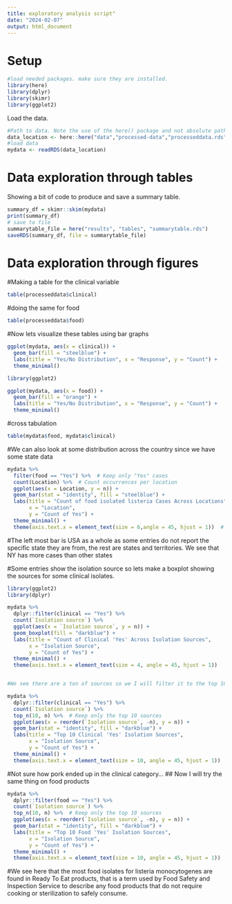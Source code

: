 ```yaml
---
title: exploratory analysis script"
date: "2024-02-07"
output: html_document
---
```


  

# Setup

```r
#load needed packages. make sure they are installed.
library(here) 
library(dplyr)
library(skimr)
library(ggplot2)
```


Load the data.

```r
#Path to data. Note the use of the here() package and not absolute paths
data_location <- here::here("data","processed-data","processeddata.rds")
#load data
mydata <- readRDS(data_location)
```


# Data exploration through tables

Showing a bit of code to produce and save a summary table.


```r
summary_df = skimr::skim(mydata)
print(summary_df)
# save to file
summarytable_file = here("results", "tables", "summarytable.rds")
saveRDS(summary_df, file = summarytable_file)
```


# Data exploration through figures

#Making a table for the clinical variable 
```r
table(processeddata$clinical)
```
#doing the same for food
```r
table(processeddata$food)
```
#Now lets visualize these tables using bar graphs
```r
ggplot(mydata, aes(x = clinical)) + 
  geom_bar(fill = "steelblue") + 
  labs(title = "Yes/No Distribution", x = "Response", y = "Count") + 
  theme_minimal()

```
```r
library(ggplot2)

ggplot(mydata, aes(x = food)) + 
  geom_bar(fill = "orange") + 
  labs(title = "Yes/No Distribution", x = "Response", y = "Count") + 
  theme_minimal()

```
#cross tabulation
```r
table(mydata$food, mydata$clinical)
```
#We can also look at some distribution across the country since we have some state data
```r

mydata %>%
  filter(food == "Yes") %>%  # Keep only "Yes" cases
  count(Location) %>%  # Count occurrences per location
  ggplot(aes(x = Location, y = n)) +
  geom_bar(stat = "identity", fill = "steelblue") + 
  labs(title = "Count of food isolated listeria Cases Across Locations", 
       x = "Location", 
       y = "Count of Yes") + 
  theme_minimal() +
  theme(axis.text.x = element_text(size = 6,angle = 45, hjust = 1))  # Rotate x-axis labels for readability

```
#The left most bar is USA as a whole as some entries do not report the specific state they are from, the rest are states and territories. We see that NY has more cases than other states

#Some entries show the isolation source so lets make a boxplot showing the sources for some clinical isolates.
```r
library(ggplot2)
library(dplyr)

mydata %>%
  dplyr::filter(clinical == "Yes") %>%  
  count(`Isolation source`) %>%
  ggplot(aes(x = `Isolation source`, y = n)) +
  geom_boxplot(fill = "darkblue") +
  labs(title = "Count of Clinical 'Yes' Across Isolation Sources", 
       x = "Isolation Source", 
       y = "Count of Yes") +
  theme_minimal() +
  theme(axis.text.x = element_text(size = 4, angle = 45, hjust = 1))


#We see there are a ton of sources so we I will filter it to the top 10.
```



```r
mydata %>% 
  dplyr::filter(clinical == "Yes") %>%
  count(`Isolation source`) %>%
  top_n(10, n) %>%  # Keep only the top 10 sources
  ggplot(aes(x = reorder(`Isolation source`, -n), y = n)) +
  geom_bar(stat = "identity", fill = "darkblue") +
  labs(title = "Top 10 Clinical 'Yes' Isolation Sources", 
       x = "Isolation Source", 
       y = "Count of Yes") +
  theme_minimal() +
  theme(axis.text.x = element_text(size = 10, angle = 45, hjust = 1))

```
#Not sure how pork ended up in the clinical category...
## Now I will try the same thing on food products

```r
mydata %>% 
  dplyr::filter(food == "Yes") %>%
  count(`Isolation source`) %>%
  top_n(10, n) %>%  # Keep only the top 10 sources
  ggplot(aes(x = reorder(`Isolation source`, -n), y = n)) +
  geom_bar(stat = "identity", fill = "darkblue") +
  labs(title = "Top 10 Food 'Yes' Isolation Sources", 
       x = "Isolation Source", 
       y = "Count of Yes") +
  theme_minimal() +
  theme(axis.text.x = element_text(size = 10, angle = 45, hjust = 1))
```
#We see here that the most food isolates for listeria monocytogenes are found in Ready To Eat products, that is a term used by Food Safety and Inspection Service to describe any food products that do not require cooking or sterilization to safely consume.



